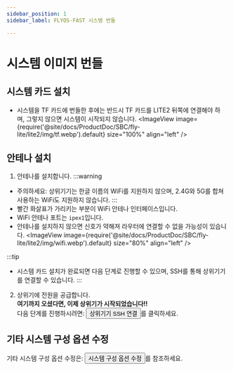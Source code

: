 ```yaml
---
sidebar_position: 1
sidebar_label: FLYOS-FAST 시스템 번들

---
```





# 시스템 이미지 번들

<FASTFASLH name="H3" />

            
## 시스템 카드 설치

* 시스템을 TF 카드에 번들한 후에는 반드시 TF 카드를 LITE2 뒤쪽에 연결해야 하며, 그렇지 않으면 시스템이 시작되지 않습니다.
<ImageView image={require('@site/docs/ProductDoc/SBC/fly-lite/lite2/img/tf.webp').default} size="100%" align="left" />  

## 안테나 설치

1. 안테나를 설치합니다.
:::warning
* 주의하세요: 상위기기는 한글 이름의 WiFi를 지원하지 않으며, 2.4G와 5G를 합쳐 사용하는 WiFi도 지원하지 않습니다.
:::
* 빨간 화살표가 가리키는 부분이 WiFi 안테나 인터페이스입니다.
* WiFi 안테나 포트는 `ipex1`입니다.
* 안테나를 설치하지 않으면 신호가 약해져 라우터에 연결할 수 없을 가능성이 있습니다.
<ImageView image={require('@site/docs/ProductDoc/SBC/fly-lite/lite2/img/wifi.webp').default} size="80%" align="left" /> 

:::tip
- 시스템 카드 설치가 완료되면 다음 단계로 진행할 수 있으며, SSH를 통해 상위기기를 연결할 수 있습니다.
:::

2. 상위기에 전원을 공급합니다.  
**여기까지 오셨다면, 이제 상위기가 시작되었습니다!!**  
다음 단계를 진행하시려면: <Button variant="contained" disableElevation component="a" rel="noopener" href="/docs/ProductDoc/SBC/fly-lite/lite2/ssh">상위기기 SSH 연결</Button>를 클릭하세요.

## 기타 시스템 구성 옵션 수정

기타 시스템 구성 옵션 수정은: <Button variant="contained" disableElevation component="a" rel="noopener" href="/docs/ProductDoc/SBC/fly-lite/lite2/flyos/fast_config">시스템 구성 옵션 수정</Button>를 참조하세요.
